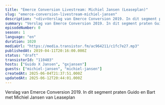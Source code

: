 ```yaml
---
title: "Emerce Conversion Livestream: Michiel Jansen (Leaseplan)"
slug: "emerce-conversion-livestream-michiel-jansen"
description: "<div>Verslag van Emerce Conversion 2019. In dit segment praten Guido en Bart met Michiel Jansen van Leaseplan</div>"
summary: "Verslag van Emerce Conversion 2019. In dit segment praten Guido en Bart met Michiel Jansen van Leaseplan"
episodeNumber: 0
season: 1
language: "en"
duration: 1020
mediaUrl: "https://media.transistor.fm/ac964211/c1fc7e27.mp3"
publishedAt: 2019-04-11T20:16:00.000Z
status: "draft"
transistorId: "110403"
hosts: ["Guido X Jansen", "gxjansen"]
guests: ["michiel-jansen", "michiel-jansen"]
createdAt: 2025-06-04T21:37:51.000Z
updatedAt: 2025-06-12T20:44:01.000Z
---
```


Verslag van Emerce Conversion 2019. In dit segment praten Guido en Bart met Michiel Jansen van Leaseplan
